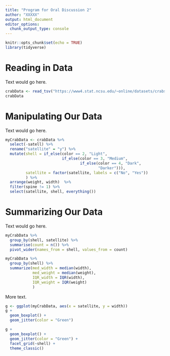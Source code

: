 ---
title: "Program for Oral Discussion 2"
author: "XXXXX"
output: html_document
editor_options: 
  chunk_output_type: console
---

```{r setup, include=FALSE}
knitr::opts_chunk$set(echo = TRUE)
library(tidyverse)
```


# Reading in Data

Text would go here.

```{r}
crabData <- read_tsv("https://www4.stat.ncsu.edu/~online/datasets/crabs.txt")
crabData
```

# Manipulating Our Data

Text would go here. 

```{r}
myCrabData <- crabData %>%
  select(-satell) %>% 
  rename("satellite" = "y") %>% 
  mutate(shell = if_else(color == 2, "Light", 
                         if_else(color == 3, "Medium",
                                 if_else(color == 4, "Dark", 
                                         "Darker"))),
         satellite = factor(satellite, labels = c("No", "Yes"))
         ) %>%
  arrange(weight, width)  %>%
  filter(spine != 1) %>%
  select(satellite, shell, everything())
```

# Summarizing Our Data

Text would go here.

```{r}
myCrabData %>% 
  group_by(shell, satellite) %>% 
  summarise(count = n()) %>% 
  pivot_wider(names_from = shell, values_from = count)

myCrabData %>% 
  group_by(shell) %>%
  summarize(med_width = median(width),
            med_weight = median(weight),
            IQR_width = IQR(width),
            IQR_weight = IQR(weight)
            )
```

More text.

```{r}
g <- ggplot(myCrabData, aes(x = satellite, y = width))
g + 
  geom_boxplot() +
  geom_jitter(color = "Green") 

g + 
  geom_boxplot() +
  geom_jitter(color = "Green") +
  facet_grid(~shell) + 
  theme_classic()
```
